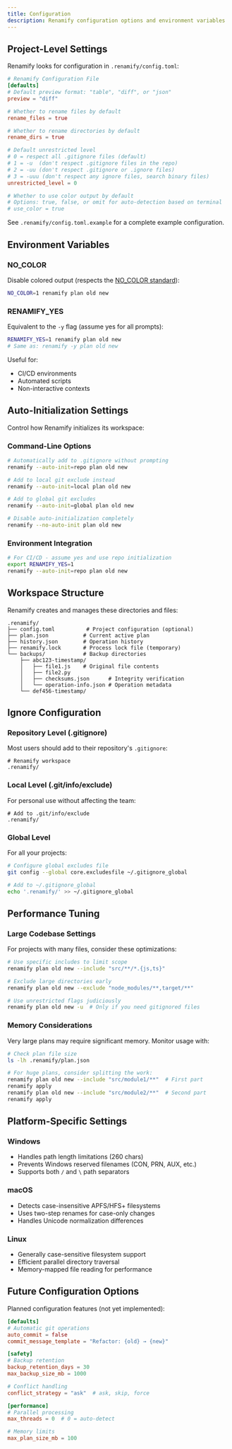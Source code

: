 ```yaml
---
title: Configuration
description: Renamify configuration options and environment variables
---
```


## Project-Level Settings

Renamify looks for configuration in `.renamify/config.toml`:

```toml
# Renamify Configuration File
[defaults]
# Default preview format: "table", "diff", or "json"
preview = "diff"

# Whether to rename files by default
rename_files = true

# Whether to rename directories by default
rename_dirs = true

# Default unrestricted level
# 0 = respect all .gitignore files (default)
# 1 = -u  (don't respect .gitignore files in the repo)
# 2 = -uu (don't respect .gitignore or .ignore files)
# 3 = -uuu (don't respect any ignore files, search binary files)
unrestricted_level = 0

# Whether to use color output by default
# Options: true, false, or omit for auto-detection based on terminal
# use_color = true
```

See `.renamify/config.toml.example` for a complete example configuration.

## Environment Variables

### NO_COLOR
Disable colored output (respects the [NO_COLOR standard](https://no-color.org/)):

```bash
NO_COLOR=1 renamify plan old new
```

### RENAMIFY_YES
Equivalent to the `-y` flag (assume yes for all prompts):

```bash
RENAMIFY_YES=1 renamify plan old new
# Same as: renamify -y plan old new
```

Useful for:
- CI/CD environments
- Automated scripts
- Non-interactive contexts

## Auto-Initialization Settings

Control how Renamify initializes its workspace:

### Command-Line Options
```bash
# Automatically add to .gitignore without prompting
renamify --auto-init=repo plan old new

# Add to local git exclude instead
renamify --auto-init=local plan old new

# Add to global git excludes
renamify --auto-init=global plan old new

# Disable auto-initialization completely
renamify --no-auto-init plan old new
```

### Environment Integration
```bash
# For CI/CD - assume yes and use repo initialization
export RENAMIFY_YES=1
renamify --auto-init=repo plan old new
```

## Workspace Structure

Renamify creates and manages these directories and files:

```
.renamify/
├── config.toml          # Project configuration (optional)
├── plan.json           # Current active plan
├── history.json        # Operation history
├── renamify.lock       # Process lock file (temporary)
└── backups/            # Backup directories
    ├── abc123-timestamp/
    │   ├── file1.js    # Original file contents
    │   ├── file2.py
    │   ├── checksums.json      # Integrity verification
    │   └── operation-info.json # Operation metadata
    └── def456-timestamp/
```

## Ignore Configuration

### Repository Level (.gitignore)
Most users should add to their repository's `.gitignore`:

```
# Renamify workspace
.renamify/
```

### Local Level (.git/info/exclude)
For personal use without affecting the team:

```
# Add to .git/info/exclude
.renamify/
```

### Global Level
For all your projects:

```bash
# Configure global excludes file
git config --global core.excludesfile ~/.gitignore_global

# Add to ~/.gitignore_global
echo '.renamify/' >> ~/.gitignore_global
```

## Performance Tuning

### Large Codebase Settings

For projects with many files, consider these optimizations:

```bash
# Use specific includes to limit scope
renamify plan old new --include "src/**/*.{js,ts}"

# Exclude large directories early
renamify plan old new --exclude "node_modules/**,target/**"

# Use unrestricted flags judiciously
renamify plan old new -u  # Only if you need gitignored files
```

### Memory Considerations

Very large plans may require significant memory. Monitor usage with:

```bash
# Check plan file size
ls -lh .renamify/plan.json

# For huge plans, consider splitting the work:
renamify plan old new --include "src/module1/**"  # First part
renamify apply
renamify plan old new --include "src/module2/**"  # Second part
renamify apply
```

## Platform-Specific Settings

### Windows
- Handles path length limitations (260 chars)
- Prevents Windows reserved filenames (CON, PRN, AUX, etc.)
- Supports both `/` and `\` path separators

### macOS
- Detects case-insensitive APFS/HFS+ filesystems
- Uses two-step renames for case-only changes
- Handles Unicode normalization differences

### Linux
- Generally case-sensitive filesystem support
- Efficient parallel directory traversal
- Memory-mapped file reading for performance

## Future Configuration Options

Planned configuration features (not yet implemented):

```toml
[defaults]
# Automatic git operations
auto_commit = false
commit_message_template = "Refactor: {old} → {new}"

[safety]
# Backup retention
backup_retention_days = 30
max_backup_size_mb = 1000

# Conflict handling
conflict_strategy = "ask"  # ask, skip, force

[performance]
# Parallel processing
max_threads = 0  # 0 = auto-detect

# Memory limits
max_plan_size_mb = 100
```
